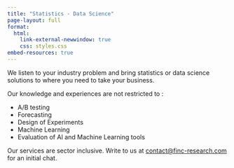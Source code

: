 ```yaml
---
title: "Statistics - Data Science"
page-layout: full
format: 
  html:
    link-external-newwindow: true
    css: styles.css
embed-resources: true
---
```


We listen to your industry problem and bring statistics or data science solutions  to where you need to take your business.

Our knowledge and experiences are not restricted to :

-   A/B testing
-   Forecasting
-   Design of Experiments
-   Machine Learning
-   Evaluation of AI and Machine Learning tools

Our services are sector inclusive. Write to us at [contact\@finc-research.com](email:%20contact@finc-research.com) for an initial chat.
